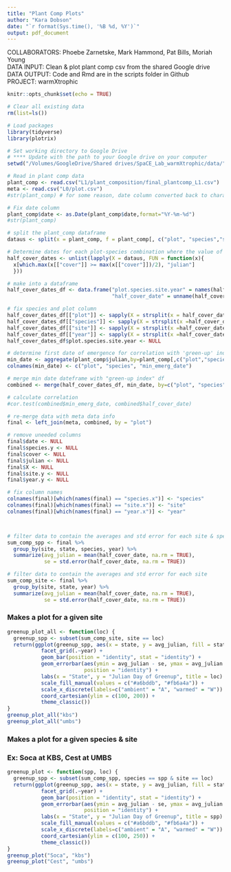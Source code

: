 ```yaml
---
title: "Plant Comp Plots"
author: "Kara Dobson"
date: "`r format(Sys.time(), '%B %d, %Y')`"
output: pdf_document
---
```


COLLABORATORS: Phoebe Zarnetske, Mark Hammond, Pat Bills, Moriah Young  
DATA INPUT: Clean & plot plant comp csv from the shared Google drive  
DATA OUTPUT: Code and Rmd are in the scripts folder in Github  
PROJECT: warmXtrophic  


```r
knitr::opts_chunk$set(echo = TRUE)
```

```r
# Clear all existing data
rm(list=ls())

# Load packages
library(tidyverse)
library(plotrix)

# Set working directory to Google Drive
# **** Update with the path to your Google drive on your computer
setwd("/Volumes/GoogleDrive/Shared drives/SpaCE_Lab_warmXtrophic/data/")

# Read in plant comp data
plant_comp <- read.csv("L1/plant_composition/final_plantcomp_L1.csv")
meta <- read.csv("L0/plot.csv")
#str(plant_comp) # for some reason, date column converted back to character

# Fix date column
plant_comp$date <- as.Date(plant_comp$date,format="%Y-%m-%d")
#str(plant_comp)

# split the plant_comp dataframe
dataus <- split(x = plant_comp, f = plant_comp[, c("plot", "species","site", "year")])

# Determine dates for each plot-species combination where the value of `cover` is at least half the max value
half_cover_dates <- unlist(lapply(X = dataus, FUN = function(x){
  x[which.max(x[["cover"]] >= max(x[["cover"]])/2), "julian"]
  }))

# make into a dataframe
half_cover_dates_df <- data.frame("plot.species.site.year" = names(half_cover_dates),
                                  "half_cover_date" = unname(half_cover_dates), stringsAsFactors = FALSE)

# fix species and plot column
half_cover_dates_df[["plot"]] <- sapply(X = strsplit(x = half_cover_dates_df[["plot.species.site.year"]], split = ".", fixed = TRUE), FUN = `[`, 1L)
half_cover_dates_df[["species"]] <- sapply(X = strsplit(x =half_cover_dates_df[["plot.species.site.year"]], split = ".", fixed = TRUE), FUN = `[`, 2L)
half_cover_dates_df[["site"]] <- sapply(X = strsplit(x =half_cover_dates_df[["plot.species.site.year"]], split = ".", fixed = TRUE), FUN = `[`, 3L)
half_cover_dates_df[["year"]] <- sapply(X = strsplit(x =half_cover_dates_df[["plot.species.site.year"]], split = ".", fixed = TRUE), FUN = `[`, 4L)
half_cover_dates_df$plot.species.site.year <- NULL

# determine first date of emergence for correlation with 'green-up' index
min_date <- aggregate(plant_comp$julian,by=plant_comp[,c("plot","species")],FUN=min)
colnames(min_date) <- c("plot", "species", "min_emerg_date")

# merge min date dateframe with "green-up index" df
combined <- merge(half_cover_dates_df, min_date, by=c("plot", "species"))

# calculate correlation
#cor.test(combined$min_emerg_date, combined$half_cover_date)

# re-merge data with meta data info
final <- left_join(meta, combined, by = "plot")

# remove uneeded columns
final$date <- NULL
final$species.y <- NULL
final$cover <- NULL
final$julian <- NULL
final$X <- NULL
final$site.y <- NULL
final$year.y <- NULL

# fix column names
colnames(final)[which(names(final) == "species.x")] <- "species"
colnames(final)[which(names(final) == "site.x")] <- "site"
colnames(final)[which(names(final) == "year.x")] <- "year"



# filter data to contain the averages and std error for each site & species
sum_comp_spp <- final %>%
  group_by(site, state, species, year) %>%
  summarize(avg_julian = mean(half_cover_date, na.rm = TRUE),
            se = std.error(half_cover_date, na.rm = TRUE))

# filter data to contain the averages and std error for each site
sum_comp_site <- final %>%
  group_by(site, state, year) %>%
  summarize(avg_julian = mean(half_cover_date, na.rm = TRUE),
            se = std.error(half_cover_date, na.rm = TRUE))
```

### Makes a plot for a given site
```r
greenup_plot_all <- function(loc) { 
  greenup_spp <- subset(sum_comp_site, site == loc)
  return(ggplot(greenup_spp, aes(x = state, y = avg_julian, fill = state)) +
           facet_grid(.~year) +
           geom_bar(position = "identity", stat = "identity") +
           geom_errorbar(aes(ymin = avg_julian - se, ymax = avg_julian + se), width = 0.2,
                         position = "identity") +
           labs(x = "State", y = "Julian Day of Greenup", title = loc) +
           scale_fill_manual(values = c("#a6bddb", "#fb6a4a")) +
           scale_x_discrete(labels=c("ambient" = "A", "warmed" = "W")) +
           coord_cartesian(ylim = c(100, 200)) +
           theme_classic())
}
greenup_plot_all("kbs")
greenup_plot_all("umbs")
```

### Makes a plot for a given species & site
### Ex: Soca at KBS, Cest at UMBS
```r
greenup_plot <- function(spp, loc) { 
  greenup_spp <- subset(sum_comp_spp, species == spp & site == loc)
  return(ggplot(greenup_spp, aes(x = state, y = avg_julian, fill = state)) +
           facet_grid(.~year) +
           geom_bar(position = "identity", stat = "identity") +
           geom_errorbar(aes(ymin = avg_julian - se, ymax = avg_julian + se), width = 0.2,
                         position = "identity") +
           labs(x = "State", y = "Julian Day of Greenup", title = spp) +
           scale_fill_manual(values = c("#a6bddb", "#fb6a4a")) +
           scale_x_discrete(labels=c("ambient" = "A", "warmed" = "W")) +
           coord_cartesian(ylim = c(100, 250)) +
           theme_classic())
}
greenup_plot("Soca", "kbs")
greenup_plot("Cest", "umbs")
```

